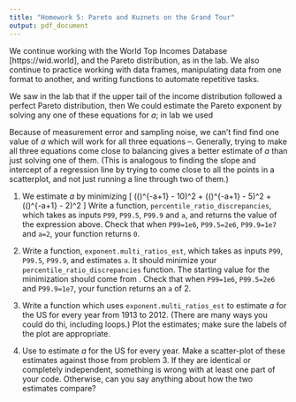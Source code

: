 ```yaml
---
title: "Homework 5: Pareto and Kuznets on the Grand Tour"
output: pdf_document
---
```


We continue working with the World Top Incomes Database [https://wid.world], and the Pareto distribution, as in the lab.  We also continue to practice working with data frames, manipulating data from one format to another, and writing functions to automate repetitive tasks.

We saw in the lab that if the upper tail of the income distribution followed a perfect Pareto distribution, then
\begin{eqnarray}
\label{eqn:1percent-vs-0.1-percent}
\left(\frac{P99}{P99.9}\right)^{-a+1}  & = & 10\\
\left(\frac{P99.5}{P99.9}\right)^{-a+1} & = & 5\\
\left(\frac{P99}{P99.5}\right)^{-a+1} & = & 2
\label{eqn:1percent-vs-0.5-percent}
\end{eqnarray}
We could estimate the Pareto exponent by solving any one of these equations for $a$; in lab we used
\begin{equation}
a = 1 - \frac{\log{10}}{\log{(P99/P99.9)}} ~,
\label{eqn:exponent-from-quantile-ratio}
\end{equation}

Because of measurement error and sampling noise, we can't find find one value of $a$ which will work for all three equations \eqref{eqn:1percent-vs-0.1-percent}--\eqref{eqn:1percent-vs-0.5-percent}.  Generally, trying to make all three equations come close to balancing gives a better estimate of $a$ than just solving one of them.  (This is analogous to finding the slope and intercept of a regression line by trying to come close to all the points in a scatterplot, and not just running a line through two of them.)


1. We estimate $a$ by minimizing
\[
\left(\left(\frac{P99}{P99.9}\right)^{-a+1} - 10\right)^2 + \left(\left(\frac{P99.5}{P99.9}\right)^{-a+1} - 5\right)^2 +  \left(\left(\frac{P99}{P99.5}\right)^{-a+1} - 2\right)^2
\]
Write a function, `percentile_ratio_discrepancies`, which takes as inputs `P99`, `P99.5`, `P99.9` and `a`, and returns the value of the expression above.  Check that when `P99=1e6`, `P99.5=2e6`, `P99.9=1e7` and `a=2`, your function returns `0`.

2. Write a function, `exponent.multi_ratios_est`, which takes as inputs `P99`, `P99.5`, `P99.9`, and estimates `a`.  It should minimize your `percentile_ratio_discrepancies` function.  The starting value for the minimization should come from \eqref{eqn:exponent-from-quantile-ratio}.  Check that when `P99=1e6`, `P99.5=2e6` and `P99.9=1e7`, your function returns an `a` of 2.

3. Write a function which uses  `exponent.multi_ratios_est` to estimate $a$ for the US for every year from 1913 to 2012.  (There are many ways you could do thi, including loops.)  Plot the estimates; make sure the labels of the plot are appropriate.

4. Use \eqref{eqn:exponent-from-quantile-ratio} to estimate $a$ for the US for every year.  Make a scatter-plot of these estimates against those from problem 3.  If they are identical or completely independent, something is wrong with at least one part of your code.  Otherwise, can you say anything about how the two estimates compare?

